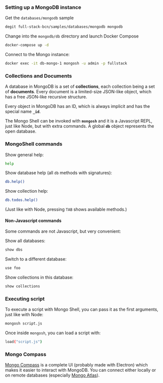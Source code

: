 


### Setting up a MongoDB instance

Get the `databases/mongodb` sample

```bash
degit full-stack-bcn/samples/databases/mongodb mongodb
```

Change into the `mongodb/db` directory and launch Docker Compose

```bash
docker-compose up -d
```

Connect to the Mongo instance:

```bash
docker exec -it db-mongo-1 mongosh -u admin -p fullstack
```

### Collections and Documents

A database in MongoDB is a set of **collections**, each collection being a set of **documents**. Every document is a limited-size JSON-like object, which has a free JSON-like recursive structure.

Every object in MongoDB has an ID, which is always implicit and has the special name **`_id`**.

The Mongo Shell can be invoked with **`mongosh`** and it is a Javascript REPL, just like Node, but with extra commands. A global **`db`** object represents the open database.



### MongoShell commands

Show general help:

```bash
help
```

Show database help (all `db` methods with signatures):

```bash
db.help()
```

Show collection help:

```bash
db.todos.help()
```



(Just like with Node, pressing `TAB` shows available methods.)

#### Non-Javascript commands

Some commands are not Javascript, but very convenient:



Show all databases:

```bash
show dbs
```

Switch to a different database:

```bash
use foo
```

Show collections in this database:

```bash
show collections
```



### Executing script

To execute a script with Mongo Shell, you can pass it as the first arguments, just like with Node:

```bash
mongosh script.js
```

Once inside `mongosh`, you can load a script with:

```bash
load("script.js")
```

### Mongo Compass

[Mongo Compass](https://www.mongodb.com/es/products/compass) is a complete UI (probably made with Electron) which makes it easier to interact with MongoDB. You can connect either locally or on remote databases (especially [Mongo Atlas](https://www.mongodb.com/atlas/database)).

